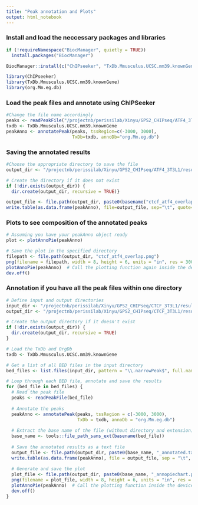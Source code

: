 ```yaml
---
title: "Peak annotation and Plots"
output: html_notebook
---
```


### Install and load the neccessary packages and libraries 
```r
if (!requireNamespace("BiocManager", quietly = TRUE))
  install.packages("BiocManager")

BiocManager::install(c("ChIPseeker", "TxDb.Mmusculus.UCSC.mm39.knownGene", "org.Mm.eg.db"))

library(ChIPseeker)
library(TxDb.Mmusculus.UCSC.mm39.knownGene)
library(org.Mm.eg.db)
```

### Load the peak files and annotate using ChIPSeeker
```r
#Change the file name accordingly
peaks <- readPeakFile("/projectnb/perissilab/Xinyu/GPS2_CHIPseq/ATF4_3T3L1/results/intersect/ctcf_atf4_overlap.bed")
txdb <- TxDb.Mmusculus.UCSC.mm39.knownGene
peakAnno <- annotatePeak(peaks, tssRegion=c(-3000, 3000),
                         TxDb=txdb, annoDb="org.Mm.eg.db")
```

### Saving the annotated results
```r
#Choose the appropriate directory to save the file
output_dir <- "/projectnb/perissilab/Xinyu/GPS2_CHIPseq/ATF4_3T3L1/results/annotation"

# Create the directory if it does not exist
if (!dir.exists(output_dir)) {
  dir.create(output_dir, recursive = TRUE)}

output_file <- file.path(output_dir, paste0(basename("ctcf_atf4_overlap"), "_annotated.txt"))
write.table(as.data.frame(peakAnno), file=output_file, sep="\t", quote=FALSE, row.names=FALSE)
```

### Plots to see composition of the annotated peaks
```r
# Assuming you have your peakAnno object ready
plot <- plotAnnoPie(peakAnno)

# Save the plot in the specified directory
filepath <- file.path(output_dir, "ctcf_atf4_overlap.png")
png(filename = filepath, width = 8, height = 6, units = "in", res = 300)
plotAnnoPie(peakAnno)  # Call the plotting function again inside the device
dev.off()
```

### Annotation if you have all the peak files within one directory
```r
# Define input and output directories
input_dir <- "/projectnb/perissilab/Xinyu/GPS2_CHIPseq/CTCF_3T3L1/results/filtered"
output_dir <- "/projectnb/perissilab/Xinyu/GPS2_CHIPseq/CTCF_3T3L1/results/annotation"

# Create the output directory if it doesn't exist
if (!dir.exists(output_dir)) {
  dir.create(output_dir, recursive = TRUE)
}

# Load the TxDb and OrgDb
txdb <- TxDb.Mmusculus.UCSC.mm39.knownGene

# Get a list of all BED files in the input directory
bed_files <- list.files(input_dir, pattern = "\\.narrowPeak$", full.names = TRUE)

# Loop through each BED file, annotate and save the results
for (bed_file in bed_files) {
  # Read the peak file
  peaks <- readPeakFile(bed_file)
  
  # Annotate the peaks
  peakAnno <- annotatePeak(peaks, tssRegion = c(-3000, 3000),
                           TxDb = txdb, annoDb = "org.Mm.eg.db")
  
  # Extract the base name of the file (without directory and extension)
  base_name <- tools::file_path_sans_ext(basename(bed_file))
  
  # Save the annotated results as a text file
  output_file <- file.path(output_dir, paste0(base_name, "_annotated.txt"))
  write.table(as.data.frame(peakAnno), file = output_file, sep = "\t", quote = FALSE, row.names = FALSE)
  
  # Generate and save the plot
  plot_file <- file.path(output_dir, paste0(base_name, "_annopiechart.png"))
  png(filename = plot_file, width = 8, height = 6, units = "in", res = 300)
  plotAnnoPie(peakAnno)  # Call the plotting function inside the device
  dev.off()
}
```